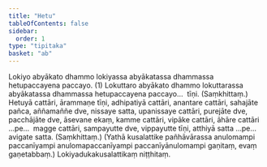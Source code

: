 ```yaml
---
title: "Hetu"
tableOfContents: false
sidebar:
  order: 1
type: "tipitaka"
basket: "ab"
---
```



<DynamicBreadcrumb />

<Division number="53">

<Paragraph number="1573">
Lokiyo abyākato dhammo lokiyassa abyākatassa dhammassa hetupaccayena paccayo. (1)
</Paragraph>

<Paragraph number="1574">
Lokuttaro abyākato dhammo lokuttarassa abyākatassa dhammassa hetupaccayena paccayo…  tīṇi. (Saṃkhittaṃ.)
</Paragraph>

</Division>
<Division number="54">

<Paragraph number="1575">
Hetuyā cattāri, ārammaṇe tīṇi, adhipatiyā cattāri, anantare cattāri, sahajāte pañca, aññamaññe dve, nissaye satta, upanissaye cattāri, purejāte dve, pacchājāte dve, āsevane ekaṃ, kamme cattāri, vipāke cattāri, āhāre cattāri …pe…  magge cattāri, sampayutte dve, vippayutte tīṇi, atthiyā satta …pe…  avigate satta. (Saṃkhittaṃ.)
</Paragraph>

<Paragraph number="1576">
(Yathā kusalattike pañhāvārassa anulomampi paccanīyampi anulomapaccanīyampi paccanīyānulomampi gaṇitaṃ, evaṃ gaṇetabbaṃ.)

</Paragraph>
</Division>

<Paragraph number="1577" type="center">
Lokiyadukakusalattikaṃ niṭṭhitaṃ.
</Paragraph>